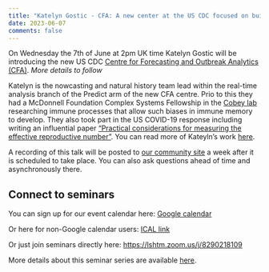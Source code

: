 ```yaml
---
title: "Katelyn Gostic - CFA: A new center at the US CDC focused on building response-ready modeling tools"
date: 2023-06-07
comments: false
---
```



On Wednesday the 7th of June at 2pm UK time Katelyn Gostic will be introducing the new US CDC [Centre for Forecasting and Outbreak Analytics (CFA)](https://www.cdc.gov/forecast-outbreak-analytics/index.html). *More details to follow*

Katelyn is the nowcasting and natural history team lead within the real-time analysis branch of the Predict arm of the new CFA centre. Prio to this they had a McDonnell Foundation Complex Systems Fellowship in the [Cobey lab](https://cobeylab.uchicago.edu/people/katie-gostic/) researching immune processes that allow such biases in immune memory to develop. They also took part in the US COVID-19 response including writing an influential paper ["Practical considerations for measuring the effective reproductive number"](https://journals.plos.org/ploscompbiol/article?id=10.1371/journal.pcbi.1008409). You can read more of Kateyln's work [here](https://scholar.google.com/citations?user=KWlW3kUAAAAJ).

A recording of this talk will be posted to [our community site](https://community.epinowcast.org/c/meetings/8) a week after it is scheduled to take place. You can also ask questions ahead of time and asynchronously there.

## Connect to seminars

You can sign up for our event calendar here: [Google calendar ](https://calendar.google.com/calendar/u/0/r?cid=YTExM2I2ZjVkOTYxODA4ZjA5YjdhODA3ZTIwMzU1Mzk4ODY0Y2NhYjIzOWVkNjAyYzc5ZTkzYWM5OWY0YWQxM0Bncm91cC5jYWxlbmRhci5nb29nbGUuY29t)

Or here for non-Google calendar users: [ICAL link ](https://calendar.google.com/calendar/ical/a113b6f5d961808f09b7a807e20355398864ccab239ed602c79e93ac99f4ad13%40group.calendar.google.com/public/basic.ics)

Or just join seminars directly here: [https://lshtm.zoom.us/j/8290218109 ](https://lshtm.zoom.us/j/8290218109)

More details about this seminar series are available [here](../seminars.qmd).